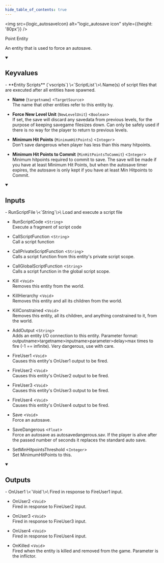 ```yaml
---
hide_table_of_contents: true
---
```



<img src={logic_autosaveIcon} alt="logic_autosave icon" style={{height: '80px'}} />

Point Entity

An entity that is used to force an autosave.

<details open>
<summary><h2>Keyvalues</h2></summary>
- **Entity Scripts** (`vscripts`) \<`ScriptList`\>\
Name(s) of script files that are executed after all entities have spawned.

- **Name** (`targetname`) \<`TargetSource`\>\
The name that other entities refer to this entity by.

- **Force New Level Unit** (`NewLevelUnit`) \<`Boolean`\>\
If set, the save will discard any savedata from previous levels, for the purpose of keeping savegame filesizes down. Can only be safely used if there is no way for the player to return to previous levels.

- **Minimum Hit Points** (`MinimumHitPoints`) \<`Integer`\>\
Don't save dangerous when player has less than this many hitpoints.

- **Minimum Hit Points to Commit** (`MinHitPointsToCommit`) \<`Integer`\>\
Minimum hitpoints required to commit to save. The save will be made if you have at least Minimum Hit Points, but when the autosave timer expires, the autosave is only kept if you have at least Min Hitpoints to Commit.


 </details>
<details open>
<summary><h2>Inputs</h2></summary>
- RunScriptFile \<`String`\>\
Load and execute a script file

- RunScriptCode \<`String`\>\
Execute a fragment of script code

- CallScriptFunction \<`String`\>\
Call a script function

- CallPrivateScriptFunction \<`String`\>\
Calls a script function from this entity's private script scope.

- CallGlobalScriptFunction \<`String`\>\
Calls a script function in the global script scope.

- Kill \<`Void`\>\
Removes this entity from the world.

- KillHierarchy \<`Void`\>\
Removes this entity and all its children from the world.

- KillConstrained \<`Void`\>\
Removes this entity, all its children, and anything constrained to it, from the world.

- AddOutput \<`String`\>\
Adds an entity I/O connection to this entity. Parameter format: outputname&gt;targetname>inputname&gt;parameter&gt;delay&gt;max times to fire (-1 == infinite). Very dangerous, use with care.

- FireUser1 \<`Void`\>\
Causes this entity's OnUser1 output to be fired.

- FireUser2 \<`Void`\>\
Causes this entity's OnUser2 output to be fired.

- FireUser3 \<`Void`\>\
Causes this entity's OnUser3 output to be fired.

- FireUser4 \<`Void`\>\
Causes this entity's OnUser4 output to be fired.

- Save \<`Void`\>\
Force an autosave.

- SaveDangerous \<`Float`\>\
Force an autosave as autosavedangerous.sav. If the player is alive after the passed number of seconds it replaces the standard auto save.

- SetMinHitpointsThreshold \<`Integer`\>\
Set MinimumHitPoints to this.


 </details>
<details open>
<summary><h2>Outputs</h2></summary>
- OnUser1 \<`Void`\>\
Fired in response to FireUser1 input.

- OnUser2 \<`Void`\>\
Fired in response to FireUser2 input.

- OnUser3 \<`Void`\>\
Fired in response to FireUser3 input.

- OnUser4 \<`Void`\>\
Fired in response to FireUser4 input.

- OnKilled \<`Void`\>\
Fired when the entity is killed and removed from the game. Parameter is the inflictor.


 </details>